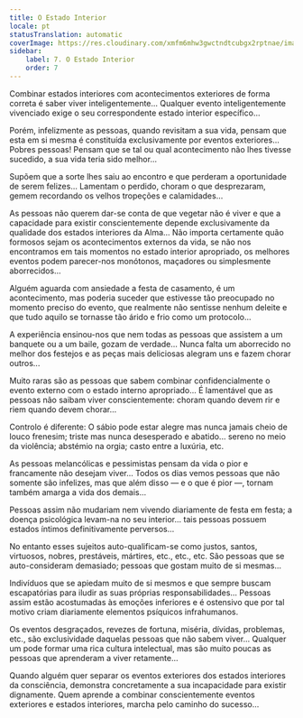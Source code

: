 ```yaml
---
title: O Estado Interior
locale: pt
statusTranslation: automatic
coverImage: https://res.cloudinary.com/xmfm6mhw3gwctndtcubgx2rptnae/image/upload/v1740468922/small_cover_tratado_de_psicologia_revolucionaria_a4c0dca4e0.webp
sidebar:
    label: 7. O Estado Interior
    order: 7
---
```

Combinar estados interiores com acontecimentos exteriores de forma correta é saber viver inteligentemente... Qualquer evento inteligentemente vivenciado exige o seu correspondente estado interior específico...

Porém, infelizmente as pessoas, quando revisitam a sua vida, pensam que esta em si mesma é constituída exclusivamente por eventos exteriores... Pobres pessoas! Pensam que se tal ou qual acontecimento não lhes tivesse sucedido, a sua vida teria sido melhor...

Supõem que a sorte lhes saiu ao encontro e que perderam a oportunidade de serem felizes... Lamentam o perdido, choram o que desprezaram, gemem recordando os velhos tropeções e calamidades...

As pessoas não querem dar-se conta de que vegetar não é viver e que a capacidade para existir conscientemente depende exclusivamente da qualidade dos estados interiores da Alma... Não importa certamente quão formosos sejam os acontecimentos externos da vida, se não nos encontramos em tais momentos no estado interior apropriado, os melhores eventos podem parecer-nos monótonos, maçadores ou simplesmente aborrecidos...

Alguém aguarda com ansiedade a festa de casamento, é um acontecimento, mas poderia suceder que estivesse tão preocupado no momento preciso do evento, que realmente não sentisse nenhum deleite e que tudo aquilo se tornasse tão árido e frio como um protocolo...

A experiência ensinou-nos que nem todas as pessoas que assistem a um banquete ou a um baile, gozam de verdade... Nunca falta um aborrecido no melhor dos festejos e as peças mais deliciosas alegram uns e fazem chorar outros...

Muito raras são as pessoas que sabem combinar confidencialmente o evento externo com o estado interno apropriado... É lamentável que as pessoas não saibam viver conscientemente: choram quando devem rir e riem quando devem chorar...

Controlo é diferente: O sábio pode estar alegre mas nunca jamais cheio de louco frenesim; triste mas nunca desesperado e abatido... sereno no meio da violência; abstémio na orgia; casto entre a luxúria, etc.

As pessoas melancólicas e pessimistas pensam da vida o pior e francamente não desejam viver... Todos os dias vemos pessoas que não somente são infelizes, mas que além disso — e o que é pior —, tornam também amarga a vida dos demais...

Pessoas assim não mudariam nem vivendo diariamente de festa em festa; a doença psicológica levam-na no seu interior... tais pessoas possuem estados íntimos definitivamente perversos...

No entanto esses sujeitos auto-qualificam-se como justos, santos, virtuosos, nobres, prestáveis, mártires, etc., etc., etc. São pessoas que se auto-consideram demasiado; pessoas que gostam muito de si mesmas...

Indivíduos que se apiedam muito de si mesmos e que sempre buscam escapatórias para iludir as suas próprias responsabilidades... Pessoas assim estão acostumadas às emoções inferiores e é ostensivo que por tal motivo criam diariamente elementos psíquicos infrahumanos.

Os eventos desgraçados, revezes de fortuna, miséria, dívidas, problemas, etc., são exclusividade daquelas pessoas que não sabem viver... Qualquer um pode formar uma rica cultura intelectual, mas são muito poucas as pessoas que aprenderam a viver retamente...

Quando alguém quer separar os eventos exteriores dos estados interiores da consciência, demonstra concretamente a sua incapacidade para existir dignamente. Quem aprende a combinar conscientemente eventos exteriores e estados interiores, marcha pelo caminho do sucesso...

